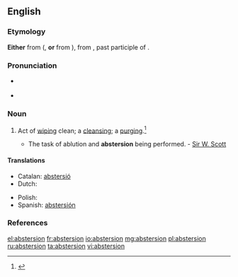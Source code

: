 ==English==

===Etymology===
'''Either''' from ({{etyl|fro}}, '''or''' from {{etyl|ML.}} {{term|abstertion|lang=la}}), from {{etyl|la}} {{term|abstersus|lang=la}}, past participle of {{term|abstergeo|abstergēo|lang=la}}.

===Pronunciation===
* {{a|RP}} {{IPA|/æbˈstɝː(ɻ).ʒn̩/}}
* {{a|US}} {{IPA|/æbˈstɝ.ʒn̩/|/əbˈstɝ.ʒn̩/|/æbˈstɝ.ʃn̩/|/əbˈstɝ.ʃn̩/}}

===Noun===
{{en-noun}}

# {{archaic}} Act of [[wiping]] clean; a [[cleansing]]; a [[purging]].{{defdate|First attested around 1350 to 1470.}}<ref name=SOED>{{reference-book | last =| first = | authorlink =  | coauthors =  | editor =Brown, Lesley  | others =  | title = The Shorter Oxford English Dictionary | origdate =  | origyear = 1933| origmonth =  | url =  | format =  | accessdate =  | accessyear =  | accessmonth =  | edition = 5th | date =  | year =2003| month =  | publisher =Oxford University Press  | location =Oxford, UK | language =  | id =  | doi = | isbn =978-0-19-860575-7 | lccn = | ol = | pages =9| chapter =  | chapterurl =  | quote =}}</ref>
#* The task of ablution and '''abstersion''' being performed. - [[w:Sir W. Scott|Sir W. Scott]]

====Translations====
{{trans-top|the act of cleaning}}
* Catalan: [[abstersió]] {{f}}
* Dutch: {{t+|nl|reiniging|f}}
{{trans-mid}}
* Polish: {{t+|pl|czyszczenie}}
* Spanish: [[abstersión]] {{f}}
{{trans-bottom}}

===References===
<references/>

[[el:abstersion]]
[[fr:abstersion]]
[[io:abstersion]]
[[mg:abstersion]]
[[pl:abstersion]]
[[ru:abstersion]]
[[ta:abstersion]]
[[vi:abstersion]]